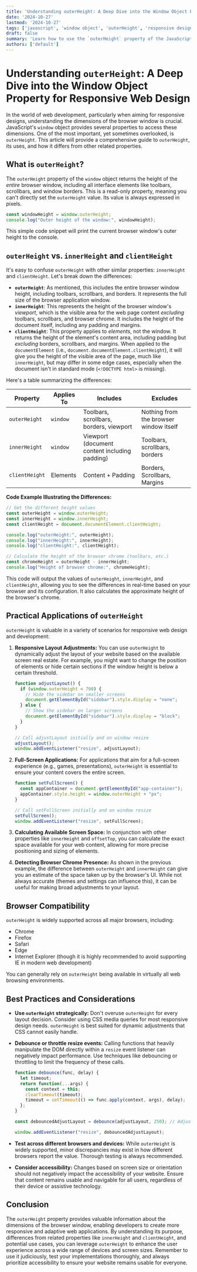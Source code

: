 ```yaml
---
title: 'Understanding outerHeight: A Deep Dive into the Window Object Property for Responsive Web Design'
date: '2024-10-27'
lastmod: '2024-10-27'
tags: ['javascript', 'window object', 'outerHeight', 'responsive design', 'web development', 'browser compatibility']
draft: false
summary: 'Learn how to use the `outerHeight` property of the JavaScript Window object to determine the total height of the browser window, including toolbars and scrollbars.  Improve your responsive web design skills and ensure optimal user experience across different devices.'
authors: ['default']
---
```


# Understanding `outerHeight`: A Deep Dive into the Window Object Property for Responsive Web Design

In the world of web development, particularly when aiming for responsive designs, understanding the dimensions of the browser window is crucial.  JavaScript's `window` object provides several properties to access these dimensions. One of the most important, yet sometimes overlooked, is `outerHeight`. This article will provide a comprehensive guide to `outerHeight`, its uses, and how it differs from other related properties.

## What is `outerHeight`?

The `outerHeight` property of the `window` object returns the height of the *entire* browser window, including all interface elements like toolbars, scrollbars, and window borders. This is a read-only property, meaning you can't directly set the `outerHeight` value. Its value is always expressed in pixels.

```javascript
const windowHeight = window.outerHeight;
console.log("Outer height of the window:", windowHeight);
```

This simple code snippet will print the current browser window's outer height to the console.

## `outerHeight` vs. `innerHeight` and `clientHeight`

It's easy to confuse `outerHeight` with other similar properties: `innerHeight` and `clientHeight`.  Let's break down the differences:

*   **`outerHeight`**:  As mentioned, this includes the entire browser window height, including toolbars, scrollbars, and borders.  It represents the full size of the browser application window.
*   **`innerHeight`**: This represents the height of the browser window's *viewport*, which is the visible area for the web page content *excluding* toolbars, scrollbars, and browser chrome.  It includes the height of the document itself, including any padding and margins.
*   **`clientHeight`**: This property applies to *elements*, not the window.  It returns the height of the element's content area, including padding but *excluding* borders, scrollbars, and margins.  When applied to the `documentElement` (i.e., `document.documentElement.clientHeight`), it will give you the height of the visible area of the page, much like `innerHeight`, but may differ in some edge cases, especially when the document isn't in standard mode (`<!DOCTYPE html>` is missing).

Here's a table summarizing the differences:

| Property         | Applies To | Includes                                        | Excludes                                       |
| ---------------- | ---------- | ---------------------------------------------- | ---------------------------------------------- |
| `outerHeight`    | `window`   | Toolbars, scrollbars, borders, viewport       | Nothing from the browser window itself          |
| `innerHeight`    | `window`   | Viewport (document content including padding) | Toolbars, scrollbars, borders                     |
| `clientHeight`   | Elements   | Content + Padding                             | Borders, Scrollbars, Margins                    |

**Code Example Illustrating the Differences:**

```javascript
// Get the different height values
const outerHeight = window.outerHeight;
const innerHeight = window.innerHeight;
const clientHeight = document.documentElement.clientHeight;

console.log("outerHeight:", outerHeight);
console.log("innerHeight:", innerHeight);
console.log("clientHeight:", clientHeight);

// Calculate the height of the browser chrome (toolbars, etc.)
const chromeHeight = outerHeight - innerHeight;
console.log("Height of browser chrome:", chromeHeight);
```

This code will output the values of `outerHeight`, `innerHeight`, and `clientHeight`, allowing you to see the differences in real-time based on your browser and its configuration. It also calculates the approximate height of the browser's chrome.

## Practical Applications of `outerHeight`

`outerHeight` is valuable in a variety of scenarios for responsive web design and development:

1.  **Responsive Layout Adjustments:**  You can use `outerHeight` to dynamically adjust the layout of your website based on the available screen real estate.  For example, you might want to change the position of elements or hide certain sections if the window height is below a certain threshold.

    ```javascript
    function adjustLayout() {
      if (window.outerHeight < 700) {
        // Hide the sidebar on smaller screens
        document.getElementById("sidebar").style.display = "none";
      } else {
        // Show the sidebar on larger screens
        document.getElementById("sidebar").style.display = "block";
      }
    }

    // Call adjustLayout initially and on window resize
    adjustLayout();
    window.addEventListener("resize", adjustLayout);
    ```

2.  **Full-Screen Applications:**  For applications that aim for a full-screen experience (e.g., games, presentations), `outerHeight` is essential to ensure your content covers the entire screen.

    ```javascript
    function setFullScreen() {
      const appContainer = document.getElementById("app-container");
      appContainer.style.height = window.outerHeight + "px";
    }

    // Call setFullScreen initially and on window resize
    setFullScreen();
    window.addEventListener("resize", setFullScreen);
    ```

3.  **Calculating Available Screen Space:** In conjunction with other properties like `innerHeight` and `offsetTop`, you can calculate the exact space available for your web content, allowing for more precise positioning and sizing of elements.

4.  **Detecting Browser Chrome Presence:** As shown in the previous example, the difference between `outerHeight` and `innerHeight` can give you an estimate of the space taken up by the browser's UI. While not always accurate (themes and settings can influence this), it can be useful for making broad adjustments to your layout.

## Browser Compatibility

`outerHeight` is widely supported across all major browsers, including:

*   Chrome
*   Firefox
*   Safari
*   Edge
*   Internet Explorer (though it is highly recommended to avoid supporting IE in modern web development)

You can generally rely on `outerHeight` being available in virtually all web browsing environments.

## Best Practices and Considerations

*   **Use `outerHeight` strategically:** Don't overuse `outerHeight` for every layout decision.  Consider using CSS media queries for most responsive design needs. `outerHeight` is best suited for dynamic adjustments that CSS cannot easily handle.
*   **Debounce or throttle resize events:** Calling functions that heavily manipulate the DOM directly within a `resize` event listener can negatively impact performance. Use techniques like debouncing or throttling to limit the frequency of these calls.

    ```javascript
    function debounce(func, delay) {
      let timeout;
      return function(...args) {
        const context = this;
        clearTimeout(timeout);
        timeout = setTimeout(() => func.apply(context, args), delay);
      };
    }

    const debouncedAdjustLayout = debounce(adjustLayout, 250); // Adjust layout every 250ms at most

    window.addEventListener("resize", debouncedAdjustLayout);
    ```

*   **Test across different browsers and devices:** While `outerHeight` is widely supported, minor discrepancies may exist in how different browsers report the value. Thorough testing is always recommended.
*   **Consider accessibility:** Changes based on screen size or orientation should not negatively impact the accessibility of your website.  Ensure that content remains usable and navigable for all users, regardless of their device or assistive technology.

## Conclusion

The `outerHeight` property provides valuable information about the dimensions of the browser window, enabling developers to create more responsive and adaptive web applications. By understanding its purpose, differences from related properties like `innerHeight` and `clientHeight`, and potential use cases, you can leverage `outerHeight` to enhance the user experience across a wide range of devices and screen sizes. Remember to use it judiciously, test your implementations thoroughly, and always prioritize accessibility to ensure your website remains usable for everyone.